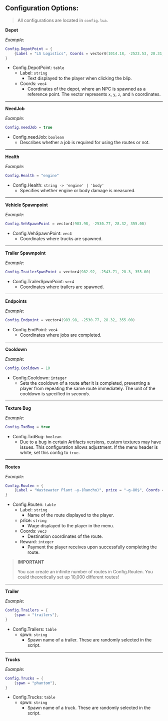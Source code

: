 ## Configuration Options:

> All configurations are located in `config.lua`.

**Depot**

*Example:*
```lua
Config.DepotPoint = {
    {Label = "LS Logistics", Coords = vector4(1014.18, -2523.53, 28.31, 90.01)}
}
```

- Config.DepotPoint: `table`
    - Label: `string`
        - Text displayed to the player when clicking the blip.
    - Coords: `vec4`
        - Coordinates of the depot, where an NPC is spawned as a reference point. The vector represents `x`, `y`, `z`, and `h` coordinates.

---

**NeedJob**

*Example:*
```lua
Config.needJob = true
```

- Config.needJob: `boolean`
    - Describes whether a job is required for using the routes or not.

---

**Health**

*Example:*
```lua
Config.Health = "engine"
```

- Config.Health: `string -> 'engine' | 'body'`
    - Specifies whether engine or body damage is measured.

---

**Vehicle Spawnpoint**

*Example:*
```lua
Config.VehSpawnPoint = vector4(983.98, -2530.77, 28.32, 355.00)
```

- Config.VehSpawnPoint: `vec4`
    - Coordinates where trucks are spawned.

---

**Trailer Spawnpoint**

*Example:*
```lua
Config.TrailerSpwnPoint = vector4(982.92, -2543.71, 28.3, 355.00)
```

- Config.TrailerSpwnPoint: `vec4`
    - Coordinates where trailers are spawned.

---

**Endpoints**

*Example:*
```lua
Config.Endpoint = vector4(983.98, -2530.77, 28.32, 355.00)
```

- Config.EndPoint: `vec4`
    - Coordinates where jobs are completed.

---

**Cooldown**

*Example:*

```lua
Config.Cooldown = 10
```

- Config.Cooldown: `integer`
    - Sets the cooldown of a route after it is completed, preventing a player from repeating the same route immediately. The unit of the cooldown is specified in _seconds_.

---

**Texture Bug**

*Example:*
```lua
Config.TxdBug = true
```

- Config.TxdBug: `boolean`
    - Due to a bug in certain Artifacts versions, custom textures may have issues. This configuration allows adjustment. If the menu header is white, set this config to `true`.

---

**Routes**

*Example:*
```lua
Config.Routen = {
    {Label = "Wastewater Plant ~y~(Rancho)", price = "~g~80$", Coords = vector3(476.01, -2151.01, 5.93), Reward = 80},
}
```

- Config.Routen: `table`
    - Label: `string`
        - Name of the route displayed to the player.
    - price: `string`
        - Wage displayed to the player in the menu.
    - Coords: `vec3`
        - Destination coordinates of the route.
    - Reward: `integer`
        - Payment the player receives upon successfully completing the route.

> **IMPORTANT**
>
> You can create an infinite number of routes in Config.Routen. You could theoretically set up 10,000 different routes!

---

**Trailer**

*Example:*
```lua
Config.Trailers = {
    {spwn = "trailers"},
}
```

- Config.Trailers: `table`
    - spwn: `string`
        - Spawn name of a trailer. These are randomly selected in the script.

---

**Trucks**

*Example:*
```lua
Config.Trucks = {
    {spwn = "phantom"},
}
```

- Config.Trucks: `table`
    - spwn: `string`
        - Spawn name of a truck. These are randomly selected in the script.